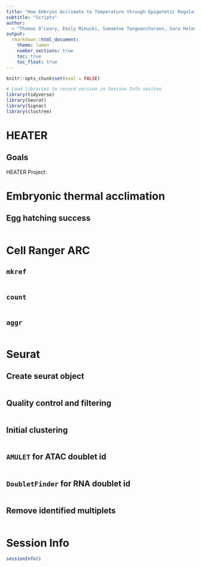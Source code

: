 ```yaml
---
title: "How Embryos Acclimate to Temperature through Epigenetic Regulation"
subtitle: "Scripts"
author: 
  - "Thomas O’Leary, Emily Mikucki, Sumaetee Tangwancharoen, Sara Helms Cahan, Seth Frietze, and Brent L. Lockwood"
output:
  rmarkdown::html_document:
    theme: lumen
    number_sections: true
    toc: true
    toc_float: true
---
```


```r
knitr::opts_chunk$set(eval = FALSE)

# Load libraries to record version in Session Info section
library(tidyverse)
library(Seurat)
library(Signac)
library(clustree)
```

# HEATER {-}

## Goals {-}

HEATER Project:

# **Embryonic thermal acclimation**

## Egg hatching success

```r
```

<!-- # **Nuclei isolation** -->

<!-- ## Nuclei quality -->

<!-- ## Nuclei counts -->

<!-- The data is loaded and then the species are grouped. -->

<!-- ```{r, file = "src/00_pheno/cs_pheno.R"} -->
<!-- ``` -->

# **Cell Ranger ARC**

## `mkref`

```r
```

## `count`

```r
```

## `aggr`

```r
```

# **Seurat**

## Create seurat object

```r
```

## Quality control and filtering

```r
```

## Initial clustering

```r
```

## `AMULET` for ATAC doublet id

```r
```

## `DoubletFinder` for RNA doublet id

```r
```

## Remove identified multiplets

```r
```

# Session Info {-}

```r
sessionInfo()
```
